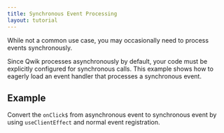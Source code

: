 ```yaml
---
title: Synchronous Event Processing
layout: tutorial
---
```


While not a common use case, you may occasionally need to process events synchronously.

Since Qwik processes asynchronously by default, your code must be explicitly configured for synchronous calls. This example shows how to eagerly load an event handler that processes a synchronous event.

## Example 

Convert the `onClick$` from asynchronous event to synchronous event by using `useClientEffect` and normal event registration.
